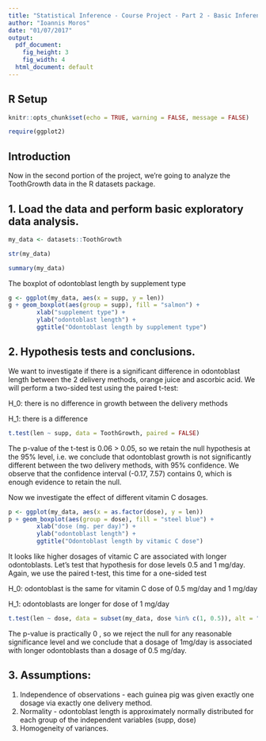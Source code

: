 ```yaml
---
title: "Statistical Inference - Course Project - Part 2 - Basic Inferential Data Analysis"
author: "Ioannis Moros"
date: "01/07/2017"
output:
  pdf_document: 
    fig_height: 3
    fig_width: 4
  html_document: default
---
```


## R Setup

```r
knitr::opts_chunk$set(echo = TRUE, warning = FALSE, message = FALSE)
```

```r
require(ggplot2)
```

## Introduction

Now in the second portion of the project, we're going to analyze the ToothGrowth 
data in the R datasets package.

## 1. Load the data and perform basic exploratory data analysis. 

```r
my_data <- datasets::ToothGrowth
```

```r
str(my_data)

summary(my_data)
```

The boxplot of odontoblast length by supplement type

```r
g <- ggplot(my_data, aes(x = supp, y = len))
g + geom_boxplot(aes(group = supp), fill = "salmon") + 
        xlab("supplement type") + 
        ylab("odontoblast length") + 
        ggtitle("Odontoblast length by supplement type")
```

## 2. Hypothesis tests and conclusions.

We want to investigate if there is a significant difference in odontoblast 
length between the 2 delivery methods, orange juice and ascorbic acid. We will 
perform a two-sided test using the paired t-test:

H_0: there is no difference in growth between the delivery methods

H_1: there is a difference

```r
t.test(len ~ supp, data = ToothGrowth, paired = FALSE)
```

The p-value of the t-test is 0.06 > 0.05, so we retain the null hypothesis at the 95%
level, i.e. we conclude that odontoblast growth is not significantly different 
between the two delivery methods, with 95% confidence. We observe that the 
confidence interval (-0.17, 7.57) contains 0, which is enough evidence to retain 
the null.

Now we investigate the effect of different vitamin C dosages.

```r
p <- ggplot(my_data, aes(x = as.factor(dose), y = len))
p + geom_boxplot(aes(group = dose), fill = "steel blue") + 
        xlab("dose (mg. per day)") + 
        ylab("odontoblast length") + 
        ggtitle("Odontoblast length by vitamic C dose")
```

It looks like higher dosages of vitamic C are associated with longer odontoblasts. 
Let's test that hypothesis for dose levels 0.5 and 1 mg/day. Again, we use the 
paired t-test, this time for a one-sided test

H_0: odontoblast is the same for vitamin C dose of 0.5 mg/day and 1 mg/day

H_1: odontoblasts are longer for dose of 1 mg/day

```r
t.test(len ~ dose, data = subset(my_data, dose %in% c(1, 0.5)), alt = "less", paired = FALSE)
```

The p-value is practically 0 , so we reject the null for any reasonable
significance level and we conclude that a dosage of 1mg/day is associated with 
longer odontoblasts than a dosage of 0.5 mg/day.

## 3. Assumptions:

1. Independence of observations - each guinea pig was given exactly one dosage
via exactly one delivery method.
2. Normality - odontoblast length is approximately normally distributed for each
group of the independent variables (supp, dose)
3. Homogeneity of variances.
